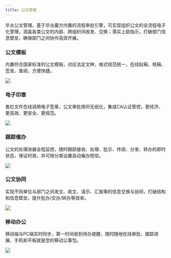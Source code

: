 ```yaml
---
title: 公文管理
---
```


华炎公文管理，基于华炎魔方内置的流程审批引擎，可实现组织公文的全流程电子化管理，涵盖各类公文的内部、跨组织间收发、交换；落实上层指示，打破部门信息壁垒，确保部门之间协作高效开展。

### 公文模板

内置符合国家标准的公文模板，对应法定文种，格式规范统一，在线拟稿、核稿、签发、查阅，方便快捷。

 ![](https://console.steedos.cn/api/files/images/R7uRNbT3B4Wt4EYhX)

### 电子印章

套红文件在线调用电子签章，公文审批用印无纸化，集成CA认证管控，更经济、更高效、更安全、更规范。

 ![](https://console.steedos.cn/api/files/images/hmmtzk32i2fvBeB9q)

### 跟踪催办

公文的处理进展全程监控，随时跟踪接收、处理、批示、传阅、分发、转办的即时状态，保证时效，并可按分类设置自动催办短信。

 ![](https://console.steedos.cn/api/files/images/H9XD5RyQssHFQyQQb)

### 公文协同

实现不同单位与部门之间发文、收文、请示、汇报等的信息交换与协同，打破结构和信息壁垒，提升批办/交办/转办等效率。

 ![](https://console.steedos.cn/api/files/images/8HE4sbFtobSzFA3jR)

### 移动办公

移动端与PC端实时同步，第一时间收到待办提醒，随时随地在线审批、跟踪进展，手机和平板就是您的移动公事包。

 ![](https://console.steedos.cn/api/files/images/E5YsicTdB6bhcyZqn)